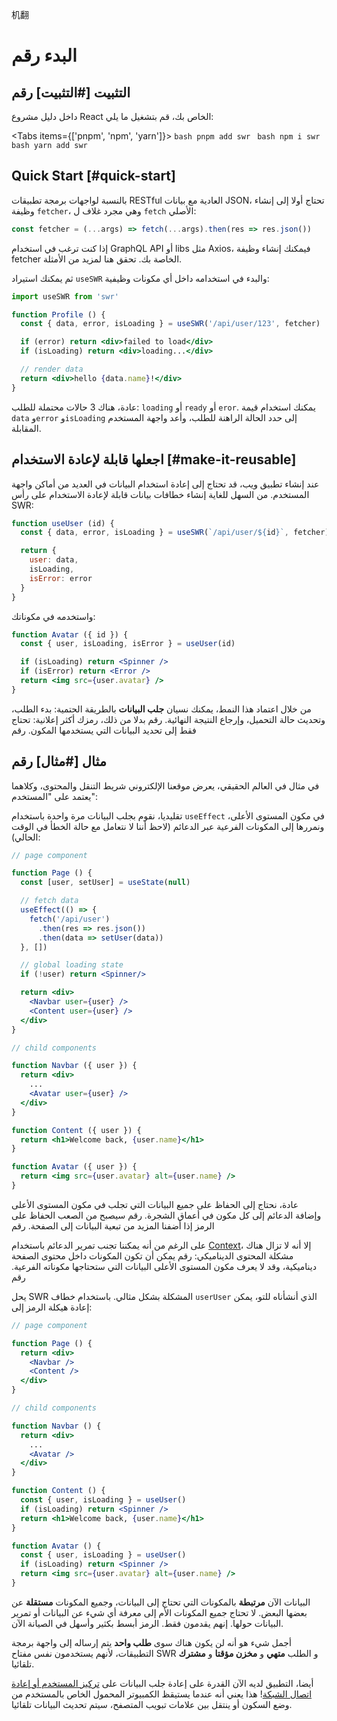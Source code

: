 
机翻
# البدء رقم 

## التثبيت [#التثبيت] رقم 

 داخل دليل مشروع React الخاص بك، قم بتشغيل ما يلي:

<Tabs items={['pnpm', 'npm', 'yarn']}>
  <Tab>
    ```bash
    pnpm add swr
    ```
  </Tab>
  <Tab>
    ```bash
    npm i swr
    ```
  </Tab>
  <Tab>
    ```bash
    yarn add swr
    ```
  </Tab>
</Tabs>


## Quick Start [#quick-start]

بالنسبة لواجهات برمجة تطبيقات RESTful العادية مع بيانات JSON، تحتاج أولا إلى إنشاء وظيفة `fetcher`، وهي مجرد غلاف ل `fetch` الأصلي:

```jsx
const fetcher = (...args) => fetch(...args).then(res => res.json())
```

<Callout emoji="💡">
  إذا كنت ترغب في استخدام GraphQL API أو libs مثل Axios، فيمكنك إنشاء وظيفة fetcher الخاصة بك.
  تحقق  <Link href="/docs/data-fetching">هنا</Link> لمزيد من الأمثلة.
</Callout>

ثم يمكنك استيراد `useSWR` والبدء في استخدامه داخل أي مكونات وظيفية:

```jsx
import useSWR from 'swr'

function Profile () {
  const { data, error, isLoading } = useSWR('/api/user/123', fetcher)

  if (error) return <div>failed to load</div>
  if (isLoading) return <div>loading...</div>

  // render data
  return <div>hello {data.name}!</div>
}
```

عادة، هناك 3 حالات محتملة للطلب: `loading` أو `ready` أو `eror`. يمكنك استخدام قيمة `data` و`error` و`isLoading` إلى 
حدد الحالة الراهنة للطلب، وأعد واجهة المستخدم المقابلة. 
 
## اجعلها قابلة لإعادة الاستخدام [#make-it-reusable] 
 
 عند إنشاء تطبيق ويب، قد تحتاج إلى إعادة استخدام البيانات في العديد من أماكن واجهة المستخدم. من السهل للغاية إنشاء خطافات بيانات قابلة لإعادة الاستخدام 
 على رأس SWR:


```jsx
function useUser (id) {
  const { data, error, isLoading } = useSWR(`/api/user/${id}`, fetcher)

  return {
    user: data,
    isLoading,
    isError: error
  }
}
```

واستخدمه في مكوناتك:

```jsx
function Avatar ({ id }) {
  const { user, isLoading, isError } = useUser(id)

  if (isLoading) return <Spinner />
  if (isError) return <Error />
  return <img src={user.avatar} />
}
```

من خلال اعتماد هذا النمط، يمكنك نسيان **جلب البيانات** بالطريقة الحتمية: بدء الطلب، وتحديث حالة التحميل، وإرجاع النتيجة النهائية. رقم 
بدلا من ذلك، رمزك أكثر إعلانية: تحتاج فقط إلى تحديد البيانات التي يستخدمها المكون. رقم 
 
## مثال [#مثال] رقم 

في مثال في العالم الحقيقي، يعرض موقعنا الإلكتروني شريط التنقل والمحتوى، وكلاهما يعتمد على "المستخدم":


<div className="mt-8">
  <Welcome/>
</div>

تقليديا، نقوم بجلب البيانات مرة واحدة باستخدام `useEffect` في مكون المستوى الأعلى، ونمررها إلى المكونات الفرعية عبر الدعائم (لاحظ أننا لا نتعامل مع حالة الخطأ في الوقت الحالي):

```jsx {7-11,17,18,27}
// page component

function Page () {
  const [user, setUser] = useState(null)

  // fetch data
  useEffect(() => {
    fetch('/api/user')
      .then(res => res.json())
      .then(data => setUser(data))
  }, [])

  // global loading state
  if (!user) return <Spinner/>

  return <div>
    <Navbar user={user} />
    <Content user={user} />
  </div>
}

// child components

function Navbar ({ user }) {
  return <div>
    ...
    <Avatar user={user} />
  </div>
}

function Content ({ user }) {
  return <h1>Welcome back, {user.name}</h1>
}

function Avatar ({ user }) {
  return <img src={user.avatar} alt={user.name} />
}
```

عادة، نحتاج إلى الحفاظ على جميع البيانات التي تجلب في مكون المستوى الأعلى وإضافة الدعائم إلى كل مكون في أعماق الشجرة. رقم 
سيصبح من الصعب الحفاظ على الرمز إذا أضفنا المزيد من تبعية البيانات إلى الصفحة. رقم 
 
على الرغم من أنه يمكننا تجنب تمرير الدعائم باستخدام [Context](https://reactjs.org/docs/context.html)، إلا أنه لا تزال هناك مشكلة المحتوى الديناميكي: رقم 
يمكن أن تكون المكونات داخل محتوى الصفحة ديناميكية، وقد لا يعرف مكون المستوى الأعلى البيانات التي ستحتاجها مكوناته الفرعية. رقم 
 
يحل SWR المشكلة بشكل مثالي. باستخدام خطاف `userUser` الذي أنشأناه للتو، يمكن إعادة هيكلة الرمز إلى:

```jsx {20,26}
// page component

function Page () {
  return <div>
    <Navbar />
    <Content />
  </div>
}

// child components

function Navbar () {
  return <div>
    ...
    <Avatar />
  </div>
}

function Content () {
  const { user, isLoading } = useUser()
  if (isLoading) return <Spinner />
  return <h1>Welcome back, {user.name}</h1>
}

function Avatar () {
  const { user, isLoading } = useUser()
  if (isLoading) return <Spinner />
  return <img src={user.avatar} alt={user.name} />
}
```

البيانات الآن **مرتبطة** بالمكونات التي تحتاج إلى البيانات، وجميع المكونات **مستقلة** عن بعضها البعض. 
لا تحتاج جميع المكونات الأم إلى معرفة أي شيء عن البيانات أو تمرير البيانات حولها. إنهم يقدمون فقط. 
الرمز أبسط بكثير وأسهل في الصيانة الآن. 
 
أجمل شيء هو أنه لن يكون هناك سوى **طلب واحد** يتم إرساله إلى واجهة برمجة التطبيقات، لأنهم يستخدمون نفس مفتاح SWR و 
الطلب **متهي** و **مخزن مؤقتا** و **مشترك** تلقائيا. 
 
أيضا، التطبيق لديه الآن القدرة على إعادة جلب البيانات على [تركيز المستخدم أو إعادة اتصال الشبكة](/docs/revalidation)! 
هذا يعني أنه عندما يستيقظ الكمبيوتر المحمول الخاص بالمستخدم من وضع السكون أو ينتقل بين علامات تبويب المتصفح، سيتم تحديث البيانات تلقائيا.
